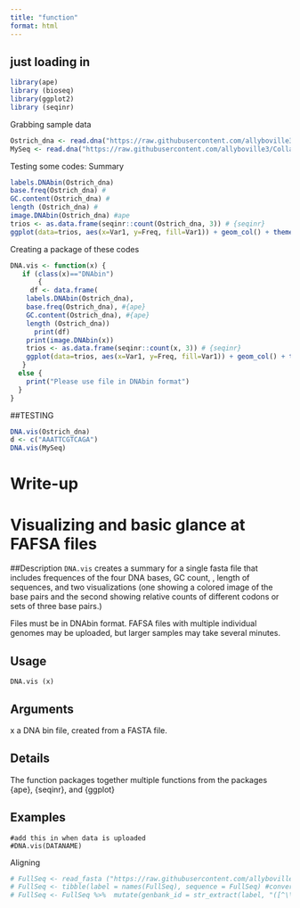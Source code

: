 ```yaml
---
title: "function"
format: html
---
```


## just loading in
```r
library(ape)
library (bioseq)
library(ggplot2)
library (seqinr)
```

Grabbing sample data
```r
Ostrich_dna <- read.dna("https://raw.githubusercontent.com/allyboville3/Collaborative-Data-Science-Project/main/Aves%20FASTA%20Files/Struthio_camelus.fasta", format = "fasta") #{ape}
MySeq <- read.dna("https://raw.githubusercontent.com/allyboville3/Collaborative-Data-Science-Project/main/Aves_cytB.fas", format="fasta")
```

Testing some codes: Summary
```r
labels.DNAbin(Ostrich_dna)
base.freq(Ostrich_dna) #
GC.content(Ostrich_dna) #
length (Ostrich_dna) #
image.DNAbin(Ostrich_dna) #ape
trios <- as.data.frame(seqinr::count(Ostrich_dna, 3)) # {seqinr}
ggplot(data=trios, aes(x=Var1, y=Freq, fill=Var1)) + geom_col() + theme(axis.text.x = element_text(angle = 90, vjust = 0.5, hjust=1))
```

Creating a package of these codes

```r
DNA.vis <- function(x) {
   if (class(x)=="DNAbin")
       {
     df <- data.frame(
    labels.DNAbin(Ostrich_dna),
    base.freq(Ostrich_dna), #{ape}
    GC.content(Ostrich_dna), #{ape}
    length (Ostrich_dna))
      print(df)
    print(image.DNAbin(x))
    trios <- as.data.frame(seqinr::count(x, 3)) # {seqinr}
    ggplot(data=trios, aes(x=Var1, y=Freq, fill=Var1)) + geom_col() + theme(axis.text.x = element_text(angle = 90, vjust = 0.5, hjust=1))
   }
  else {
    print("Please use file in DNAbin format")
  }
}
```


##TESTING 
```r
DNA.vis(Ostrich_dna)
d <- c("AAATTCGTCAGA")
DNA.vis(MySeq)
```


# Write-up

# Visualizing and basic glance at FAFSA files

##Description
`DNA.vis` creates a summary for a single fasta file that includes frequences of the four DNA bases, GC count, , length of sequences, and two visualizations (one showing a colored image of the base pairs and the second showing relative counts of different codons or sets of three base pairs.)

Files must be in DNAbin format.
FAFSA files with multiple individual genomes may be uploaded, but larger samples may take several minutes.

## Usage
```
DNA.vis (x)
```

## Arguments
x   a DNA bin file, created from a FASTA file.

## Details
The function packages together multiple functions from the packages {ape}, {seqinr}, and {ggplot}

## Examples
```
#add this in when data is uploaded
#DNA.vis(DATANAME)

```


Aligning 
```r
# FullSeq <- read_fasta ("https://raw.githubusercontent.com/allyboville3/Collaborative-Data-Science-Project/main/All_Bird_Species.fasta") #{bioseq}
# FullSeq <- tibble(label = names(FullSeq), sequence = FullSeq) #converts to tibble
# FullSeq <- FullSeq %>%  mutate(genbank_id = str_extract(label, "([^\\s]+)"), taxa = str_extract(label, "(?<= ).*")) %>%  select(genbank_id, taxa, sequence) %>%      mutate(n_base = seq_nchar(sequence)) #creates label and base pair length
```